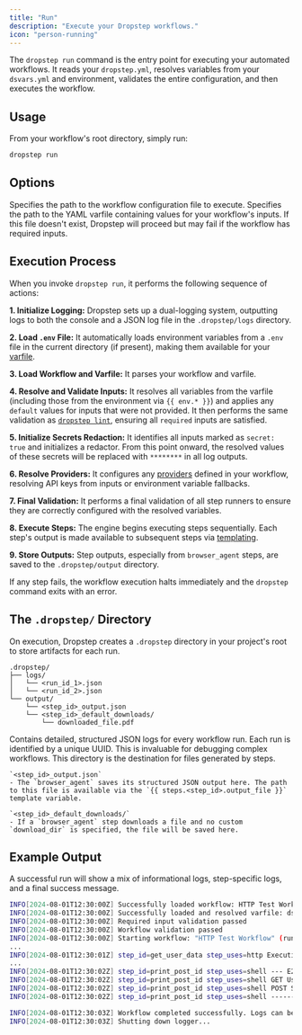 ```yaml
---
title: "Run"
description: "Execute your Dropstep workflows."
icon: "person-running"
---
```


The `dropstep run` command is the entry point for executing your automated workflows. It reads your `dropstep.yml`, resolves variables from your `dsvars.yml` and environment, validates the entire configuration, and then executes the workflow.

## Usage

From your workflow's root directory, simply run:

```bash icon="terminal"
dropstep run
```

## Options

<ParamField path="--workflow" type="string" default="dropstep.yml">
    Specifies the path to the workflow configuration file to execute.
</ParamField>
<ParamField path="--varfile" type="string" default="dsvars.yml">
    Specifies the path to the YAML varfile containing values for your workflow's inputs. If this file doesn't exist, Dropstep will proceed but may fail if the workflow has required inputs.
</ParamField>

## Execution Process

When you invoke `dropstep run`, it performs the following sequence of actions:

**1. Initialize Logging:** Dropstep sets up a dual-logging system, outputting logs to both the console and a JSON log file in the `.dropstep/logs` directory.

**2. Load `.env` File:** It automatically loads environment variables from a `.env` file in the current directory (if present), making them available for your [varfile](/workflows/inputs-varfiles).

**3. Load Workflow and Varfile:** It parses your workflow and varfile.

**4. Resolve and Validate Inputs:** It resolves all variables from the varfile (including those from the environment via `{{ env.* }}`) and applies any `default` values for inputs that were not provided. It then performs the same validation as [`dropstep lint`](/cli-reference/lint), ensuring all `required` inputs are satisfied.

**5. Initialize Secrets Redaction:** It identifies all inputs marked as `secret: true` and initializes a redactor. From this point onward, the resolved values of these secrets will be replaced with `********` in all log outputs.

**6. Resolve Providers:** It configures any [providers](/workflows/providers) defined in your workflow, resolving API keys from inputs or environment variable fallbacks.

**7. Final Validation:** It performs a final validation of all step runners to ensure they are correctly configured with the resolved variables.

**8. Execute Steps:** The engine begins executing steps sequentially. Each step's output is made available to subsequent steps via [templating](/workflows/templating).

**9. Store Outputs:** Step outputs, especially from `browser_agent` steps, are saved to the `.dropstep/output` directory.

If any step fails, the workflow execution halts immediately and the `dropstep` command exits with an error.

## The `.dropstep/` Directory

On execution, Dropstep creates a `.dropstep` directory in your project's root to store artifacts for each run.

```
.dropstep/
├── logs/
│   └── <run_id_1>.json
│   └── <run_id_2>.json
└── output/
    └── <step_id>_output.json
    └── <step_id>_default_downloads/
        └── downloaded_file.pdf
```

<ResponseField name="logs/" type="directory">
    Contains detailed, structured JSON logs for every workflow run. Each run is identified by a unique UUID. This is invaluable for debugging complex workflows.
</ResponseField>
<ResponseField name="output/" type="directory">
    This directory is the destination for files generated by steps.

    `<step_id>_output.json`
    - The `browser_agent` saves its structured JSON output here. The path to this file is available via the `{{ steps.<step_id>.output_file }}` template variable.

    `<step_id>_default_downloads/`
    - If a `browser_agent` step downloads a file and no custom `download_dir` is specified, the file will be saved here.
</ResponseField>

## Example Output

A successful run will show a mix of informational logs, step-specific logs, and a final success message.

```bash icon="terminal"
INFO[2024-08-01T12:30:00Z] Successfully loaded workflow: HTTP Test Workflow
INFO[2024-08-01T12:30:00Z] Successfully loaded and resolved varfile: dsvars.yml
INFO[2024-08-01T12:30:00Z] Required input validation passed
INFO[2024-08-01T12:30:00Z] Workflow validation passed
INFO[2024-08-01T12:30:00Z] Starting workflow: "HTTP Test Workflow" (run ID: <uuid>)
...
INFO[2024-08-01T12:30:01Z] step_id=get_user_data step_uses=http Executing HTTP call...
...
INFO[2024-08-01T12:30:02Z] step_id=print_post_id step_uses=shell --- E2E HTTP Test Results ---
INFO[2024-08-01T12:30:02Z] step_id=print_post_id step_uses=shell GET User Name: Leanne Graham
INFO[2024-08-01T12:30:02Z] step_id=print_post_id step_uses=shell POST Status Code: 201
INFO[2024-08-01T12:30:02Z] step_id=print_post_id step_uses=shell -----------------------------

INFO[2024-08-01T12:30:03Z] Workflow completed successfully. Logs can be found at ".dropstep/logs/<uuid>.json"
INFO[2024-08-01T12:30:03Z] Shutting down logger...
```